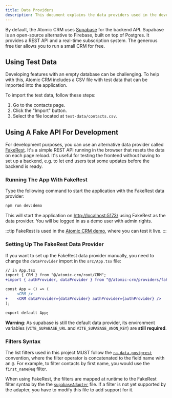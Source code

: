```yaml
---
title: Data Providers
description: This document explains the data providers used in the development of Atomic CRM.
---
```


By default, the Atomic CRM uses [Supabase](https://supabase.com) for the backend API. Supabase is an open-source alternative to Firebase, built on top of Postgres. It provides a REST API and a real-time subscription system. The generous free tier allows you to run a small CRM for free.

## Using Test Data

Developing features with an empty database can be challenging. To help with this, Atomic CRM includes a CSV file with test data that can be imported into the application.

To import the test data, follow these steps:

1. Go to the contacts page.
2. Click the "Import" button.
3. Select the file located at `test-data/contacts.csv`.

## Using A Fake API For Development

For development purposes, you can use an alternative data provider called [FakeRest](https://github.com/marmelab/FakeRest). It's a simple REST API running in the browser that resets the data on each page reload. It's useful for testing the frontend without having to set up a backend, e.g. to let end users test some updates before the backend is ready.

### Running The App With FakeRest

Type the following command to start the application with the FakeRest data provider:

```bash
npm run dev:demo
```

This will start the application on [http://localhost:5173/](http://localhost:5173/) using FakeRest as the data provider. You will be logged in as a demo user with admin rights.

:::tip
FakeRest is used in the [Atomic CRM demo](https://marmelab.com/atomic-crm-demo/), where you can test it live.
:::

### Setting Up The FakeRest Data Provider

If you want to set up the FakeRest data provider manually, you need to change the `dataProvider` import in the `src/App.tsx` file:

```diff
// in App.tsx
import { CRM } from "@/atomic-crm/root/CRM";
+import { authProvider, dataProvider } from "@/atomic-crm/providers/fakerest";

const App = () => (
-    <CRM />
+    <CRM dataProvider={dataProvider} authProvider={authProvider} />
);

export default App;

```

**Warning**: As supabase is still the default data provider, its environment variables (`VITE_SUPABASE_URL` and `VITE_SUPABASE_ANON_KEY`) are **still required**.

### Filters Syntax

The list filters used in this project MUST follow the [`ra-data-postgrest`](https://github.com/raphiniert-com/ra-data-postgrest) convention, where the filter operator is concatenated to the field name with an `@`. For example, to filter contacts by first name, you would use the `first_name@eq` filter.

When using FakeRest, the filters are mapped at runtime to the FakeRest filter syntax by the the [`supabaseAdapter`](../../src/providers/fakerest/internal/supabaseAdapter.ts) file. If a filter is not yet supported by the adapter, you have to modify this file to add support for it.

